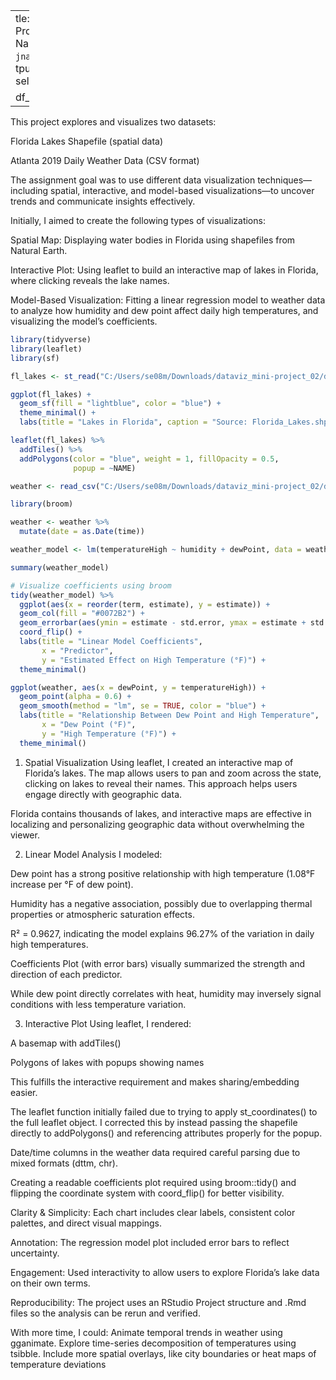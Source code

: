   ---
title: "Data Visualization - Mini-Project 2"
author: "Jonathon Nazario `jnazario0512@floridapoly.edu`"
output:
  html_document:
    self_contained: true

    df_print: paged
---

This project explores and visualizes two datasets:

Florida Lakes Shapefile (spatial data)

Atlanta 2019 Daily Weather Data (CSV format)

The assignment goal was to use different data visualization techniques—including spatial, interactive, and model-based visualizations—to uncover trends and communicate insights effectively.

Initially, I aimed to create the following types of visualizations:

Spatial Map: Displaying water bodies in Florida using shapefiles from Natural Earth.

Interactive Plot: Using leaflet to build an interactive map of lakes in Florida, where clicking reveals the lake names.

Model-Based Visualization: Fitting a linear regression model to weather data to analyze how humidity and dew point affect daily high temperatures, and visualizing the model’s coefficients.


```r
library(tidyverse)
library(leaflet)
library(sf)
```

```r
fl_lakes <- st_read("C:/Users/se08m/Downloads/dataviz_mini-project_02/dataviz_mini-project_02/data/Florida_Lakes/Florida_Lakes.shp")

ggplot(fl_lakes) +
  geom_sf(fill = "lightblue", color = "blue") +
  theme_minimal() +
  labs(title = "Lakes in Florida", caption = "Source: Florida_Lakes.shp")

```

```r
leaflet(fl_lakes) %>%
  addTiles() %>%
  addPolygons(color = "blue", weight = 1, fillOpacity = 0.5,
              popup = ~NAME)
```

```r
weather <- read_csv("C:/Users/se08m/Downloads/dataviz_mini-project_02/dataviz_mini-project_02/data/atl-weather.csv")
```

```r
library(broom)

weather <- weather %>%
  mutate(date = as.Date(time))

weather_model <- lm(temperatureHigh ~ humidity + dewPoint, data = weather)

summary(weather_model)

```

```r
# Visualize coefficients using broom
tidy(weather_model) %>%
  ggplot(aes(x = reorder(term, estimate), y = estimate)) +
  geom_col(fill = "#0072B2") +
  geom_errorbar(aes(ymin = estimate - std.error, ymax = estimate + std.error), width = 0.2) +
  coord_flip() +
  labs(title = "Linear Model Coefficients",
       x = "Predictor",
       y = "Estimated Effect on High Temperature (°F)") +
  theme_minimal()

```

```r
ggplot(weather, aes(x = dewPoint, y = temperatureHigh)) +
  geom_point(alpha = 0.6) +
  geom_smooth(method = "lm", se = TRUE, color = "blue") +
  labs(title = "Relationship Between Dew Point and High Temperature",
       x = "Dew Point (°F)",
       y = "High Temperature (°F)") +
  theme_minimal()

```






1. Spatial Visualization
Using leaflet, I created an interactive map of Florida’s lakes. The map allows users to pan and zoom across the state, clicking on lakes to reveal their names. This approach helps users engage directly with geographic data.

Florida contains thousands of lakes, and interactive maps are effective in localizing and personalizing geographic data without overwhelming the viewer.

2. Linear Model Analysis
I modeled:


Dew point has a strong positive relationship with high temperature (1.08°F increase per °F of dew point).

Humidity has a negative association, possibly due to overlapping thermal properties or atmospheric saturation effects.

R² = 0.9627, indicating the model explains 96.27% of the variation in daily high temperatures.

Coefficients Plot (with error bars) visually summarized the strength and direction of each predictor.

While dew point directly correlates with heat, humidity may inversely signal conditions with less temperature variation.

3. Interactive Plot
Using leaflet, I rendered:

A basemap with addTiles()

Polygons of lakes with popups showing names

This fulfills the interactive requirement and makes sharing/embedding easier.

The leaflet function initially failed due to trying to apply st_coordinates() to the full leaflet object. I corrected this by instead passing the shapefile directly to addPolygons() and referencing attributes properly for the popup.

Date/time columns in the weather data required careful parsing due to mixed formats (dttm, chr).

Creating a readable coefficients plot required using broom::tidy() and flipping the coordinate system with coord_flip() for better visibility.

Clarity & Simplicity: Each chart includes clear labels, consistent color palettes, and direct visual mappings.

Annotation: The regression model plot included error bars to reflect uncertainty.

Engagement: Used interactivity to allow users to explore Florida’s lake data on their own terms.

Reproducibility: The project uses an RStudio Project structure and .Rmd files so the analysis can be rerun and verified.

With more time, I could:
Animate temporal trends in weather using gganimate. Explore time-series decomposition of temperatures using tsibble. Include more spatial overlays, like city boundaries or heat maps of temperature deviations